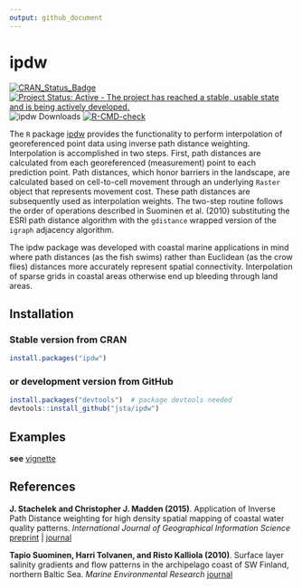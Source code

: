 ```yaml
---
output: github_document
---
```


ipdw
======

[![CRAN\_Status\_Badge](https://www.r-pkg.org/badges/version/ipdw)](https://cran.r-project.org/package=ipdw) [![Project Status: Active - The project has reached a stable, usable state and is being actively developed.](https://www.repostatus.org/badges/latest/active.svg)](https://www.repostatus.org/#active) ![ipdw Downloads](https://cranlogs.r-pkg.org/badges/ipdw) [![R-CMD-check](https://github.com/jsta/ipdw/actions/workflows/R-CMD-check.yml/badge.svg)](https://github.com/jsta/ipdw/actions/workflows/R-CMD-check.yml)

The `R` package [ipdw](https://jsta.rbind.io/pdf/stachmadden2015am.pdf)  provides the functionality to perform interpolation of georeferenced point data using inverse path distance weighting. Interpolation is accomplished in two steps. First, path distances are calculated from each georeferenced (measurement) point to each prediction point. Path distances, which honor barriers in the landscape, are calculated based on cell-to-cell movement through an underlying `Raster` object that represents movement cost. These path distances are subsequently used as interpolation weights. The two-step routine follows the order of operations described in Suominen et al. (2010) substituting the ESRI path distance algorithm with the `gdistance` wrapped version of the `igraph` adjacency algorithm.    

The ipdw package was developed with coastal marine applications in mind where path distances (as the fish swims) rather than Euclidean (as the crow flies) distances more accurately represent spatial connectivity. Interpolation of sparse grids in coastal areas otherwise end up bleeding through land areas.

## Installation
### Stable version from CRAN

```r
install.packages("ipdw")
```

### or development version from GitHub
```r
install.packages("devtools")  # package devtools needed
devtools::install_github("jsta/ipdw")
```

## Examples
**see** [vignette](http://jsta.github.io/ipdw/articles/)

## References
**J. Stachelek and Christopher J. Madden (2015)**. Application of Inverse Path Distance weighting for high density spatial mapping of coastal water quality patterns.
*International Journal of Geographical Information Science*
[preprint](https://jsta.rbind.io/pdf/stachmadden2015am.pdf) | [journal](https://doi.org/10.1080/13658816.2015.1018833)

**Tapio Suominen, Harri Tolvanen, and Risto Kalliola (2010)**. Surface layer salinity gradients and flow patterns in the archipelago coast of SW Finland, northern Baltic Sea.
*Marine Environmental Research*
[journal](https://dx.doi.org/10.1016/j.marenvres.2009.10.009)
  